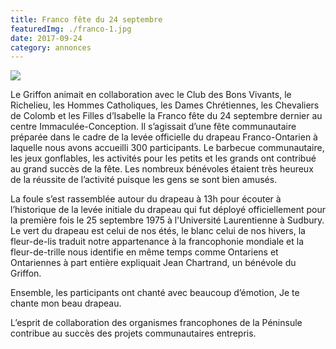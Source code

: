 ```yaml
---
title: Franco fête du 24 septembre
featuredImg: ./franco-1.jpg
date: 2017-09-24
category: annonces
---
```


<div class="post-image float-left">

![](./franco-1.jpg)

</div>

Le Griffon animait en collaboration avec le Club des Bons Vivants, le Richelieu, les Hommes Catholiques, les Dames Chrétiennes, les Chevaliers de Colomb et les Filles d’Isabelle la Franco fête du 24 septembre dernier au centre Immaculée-Conception.  Il s’agissait d’une fête communautaire préparée dans le cadre de la levée officielle du drapeau Franco-Ontarien à laquelle nous avons accueilli 300 participants.  Le barbecue communautaire, les jeux gonflables, les activités pour les petits et les grands ont contribué au grand succès de la fête.  Les nombreux bénévoles étaient très heureux de la réussite  de l’activité puisque les gens se sont bien amusés.

La foule s’est rassemblée autour du drapeau à 13h pour écouter à l’historique de la levée initiale du drapeau qui fut déployé officiellement pour la première fois le 25 septembre 1975 à l'Université Laurentienne à Sudbury.  Le vert du drapeau est celui de nos étés, le blanc celui de nos hivers, la fleur-de-lis traduit notre appartenance à la francophonie mondiale et la fleur-de-trille nous identifie en même temps comme Ontariens et Ontariennes à part entière expliquait  Jean Chartrand, un bénévole du Griffon.

Ensemble, les participants ont chanté avec beaucoup d’émotion, Je te chante mon beau drapeau.

L’esprit de collaboration des organismes francophones de la Péninsule contribue au succès des projets communautaires entrepris.